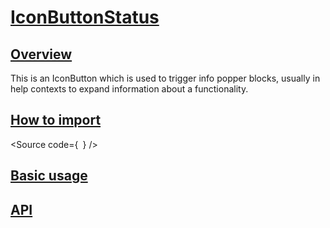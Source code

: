 

<Meta of={Stories} />

# [IconButtonStatus](#iconbuttonstatus)

## [Overview](#overview)

This is an IconButton which is used to trigger info popper blocks, usually in
help contexts to expand information about a functionality.

## [How to import](#how-to-import)

<Source
  code={`
`}
/>

## [Basic usage](#basic-usage)

<Canvas of={Stories.Base} />

## [API](#api)

<ArgTypes of={Stories} />
